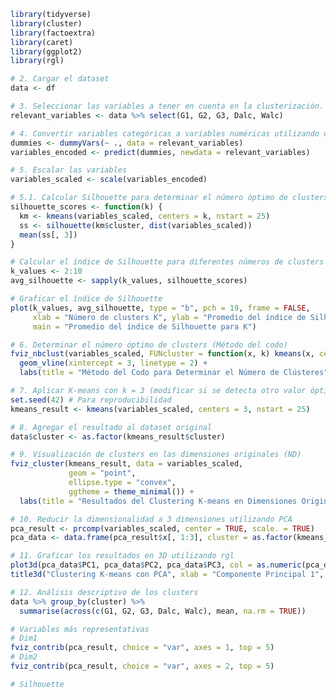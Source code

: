 ```r
library(tidyverse)
library(cluster)
library(factoextra)
library(caret)
library(ggplot2)
library(rgl)

# 2. Cargar el dataset
data <- df

# 3. Seleccionar las variables a tener en cuenta en la clusterización. Hemos elegido las variables que hemos considerado más interesantes relativas a las notas obtenidas y al consumo de alcohol de los alumnos
relevant_variables <- data %>% select(G1, G2, G3, Dalc, Walc)

# 4. Convertir variables categóricas a variables numéricas utilizando one-hot encoding
dummies <- dummyVars(~ ., data = relevant_variables)
variables_encoded <- predict(dummies, newdata = relevant_variables)

# 5. Escalar las variables
variables_scaled <- scale(variables_encoded)

# 5.1. Calcular Silhouette para determinar el número óptimo de clusters
silhouette_scores <- function(k) {
  km <- kmeans(variables_scaled, centers = k, nstart = 25)
  ss <- silhouette(km$cluster, dist(variables_scaled))
  mean(ss[, 3])
}

# Calcular el índice de Silhouette para diferentes números de clusters
k_values <- 2:10
avg_silhouette <- sapply(k_values, silhouette_scores)

# Graficar el índice de Silhouette
plot(k_values, avg_silhouette, type = "b", pch = 19, frame = FALSE, 
     xlab = "Número de clusters K", ylab = "Promedio del índice de Silhouette",
     main = "Promedio del índice de Silhouette para K")

# 6. Determinar el número óptimo de clusters (Método del codo)
fviz_nbclust(variables_scaled, FUNcluster = function(x, k) kmeans(x, centers = k, nstart = 25), method = "wss") +
  geom_vline(xintercept = 3, linetype = 2) +
  labs(title = "Método del Codo para Determinar el Número de Clústeres")

# 7. Aplicar K-means con k = 3 (modificar si se detecta otro valor óptimo)
set.seed(42) # Para reproducibilidad
kmeans_result <- kmeans(variables_scaled, centers = 3, nstart = 25)

# 8. Agregar el resultado al dataset original
data$cluster <- as.factor(kmeans_result$cluster)

# 9. Visualización de clusters en las dimensiones originales (ND)
fviz_cluster(kmeans_result, data = variables_scaled, 
             geom = "point", 
             ellipse.type = "convex", 
             ggtheme = theme_minimal()) +
  labs(title = "Resultados del Clustering K-means en Dimensiones Originales")

# 10. Reducir la dimensionalidad a 3 dimensiones utilizando PCA
pca_result <- prcomp(variables_scaled, center = TRUE, scale. = TRUE)
pca_data <- data.frame(pca_result$x[, 1:3], cluster = as.factor(kmeans_result$cluster))

# 11. Graficar los resultados en 3D utilizando rgl
plot3d(pca_data$PC1, pca_data$PC2, pca_data$PC3, col = as.numeric(pca_data$cluster), type = "s", size = 1)
title3d("Clustering K-means con PCA", xlab = "Componente Principal 1", ylab = "Componente Principal 2", zlab = "Componente Principal 3")

# 12. Análisis descriptivo de los clusters
data %>% group_by(cluster) %>%
  summarise(across(c(G1, G2, G3, Dalc, Walc), mean, na.rm = TRUE))

# Variables más representativas 
# Dim1
fviz_contrib(pca_result, choice = "var", axes = 1, top = 5)
# Dim2
fviz_contrib(pca_result, choice = "var", axes = 2, top = 5)
```

```r
# Silhouette




```